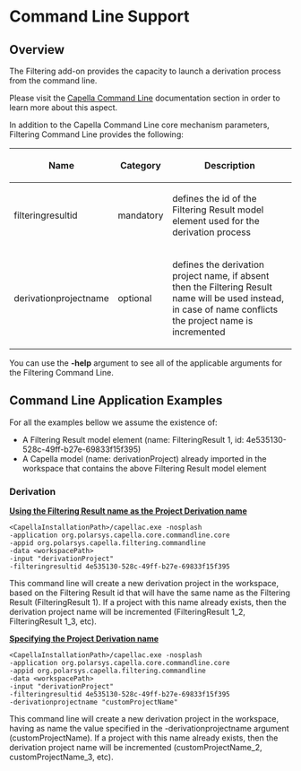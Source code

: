 = Command Line Support =

== Overview ==

The Filtering add-on provides the capacity to launch a derivation process from the command line.

Please visit the [[../help/topic/org.polarsys.capella.commandline.doc/html/19.%20Command%20Line%20Support/19.1.%20Core%20Mechanism%20and%20Applications.html | Capella Command Line]] documentation section in order to learn more about this aspect.

			
In addition to the Capella Command Line core mechanism parameters, Filtering Command Line provides the following:

{| id="commonParameters"
!Name
!Category
!Description
|-
|filteringresultid
|mandatory
|defines the id of the Filtering Result model element used for the derivation process
|-
|derivationprojectname
|optional
|defines the derivation project name, if absent then the Filtering Result name will be used instead, in case of name conflicts the project name is incremented
|}

You can use the '''-help''' argument to see all of the applicable arguments for the Filtering Command Line.


== Command Line Application Examples ==
For all the examples bellow we assume the existence of:

* A Filtering Result model element (name: FilteringResult 1, id: 4e535130-528c-49ff-b27e-69833f15f395)
* A Capella model (name: derivationProject) already imported in the workspace that contains the above Filtering Result model element

=== Derivation ===

<u>'''Using the Filtering Result name as the Project Derivation name'''</u>

<pre>
<CapellaInstallationPath>/capellac.exe -nosplash
-application org.polarsys.capella.core.commandline.core
-appid org.polarsys.capella.filtering.commandline
-data <workspacePath>
-input "derivationProject"
-filteringresultid 4e535130-528c-49ff-b27e-69833f15f395
</pre>


This command line will create a new derivation project in the workspace, based on the Filtering Result id that will have the same name as the Filtering Result (FilteringResult 1). If a project with this name already exists, then the derivation project name will be incremented (FilteringResult 1_2, FilteringResult 1_3, etc).

<u>'''Specifying the Project Derivation name'''</u>

<pre>
<CapellaInstallationPath>/capellac.exe -nosplash
-application org.polarsys.capella.core.commandline.core
-appid org.polarsys.capella.filtering.commandline
-data <workspacePath>
-input "derivationProject"
-filteringresultid 4e535130-528c-49ff-b27e-69833f15f395
-derivationprojectname "customProjectName"
</pre>


This command line will create a new derivation project in the workspace, having as name the value specified in the -derivationprojectname argument (customProjectName). If a project with this name already exists, then the derivation project name will be incremented (customProjectName_2, customProjectName_3, etc).